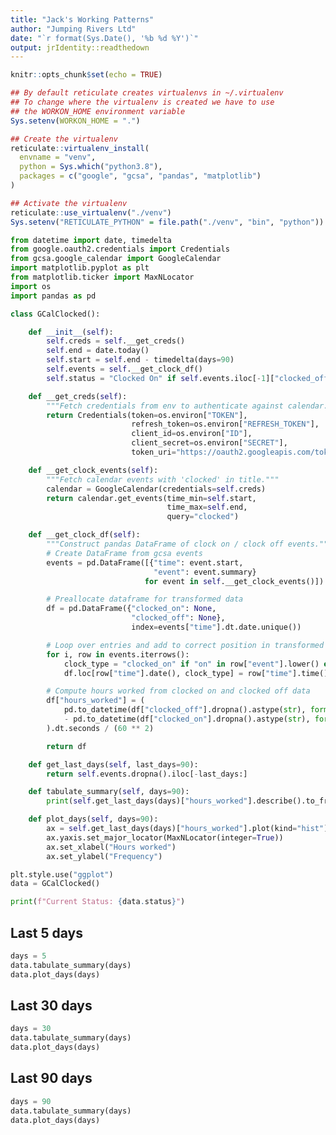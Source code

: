 ```yaml
---
title: "Jack's Working Patterns"
author: "Jumping Rivers Ltd"
date: "`r format(Sys.Date(), '%b %d %Y')`"
output: jrIdentity::readthedown
---
```


```r
knitr::opts_chunk$set(echo = TRUE)

## By default reticulate creates virtualenvs in ~/.virtualenv
## To change where the virtualenv is created we have to use
## the WORKON_HOME environment variable
Sys.setenv(WORKON_HOME = ".")

## Create the virtualenv
reticulate::virtualenv_install(
  envname = "venv",
  python = Sys.which("python3.8"),
  packages = c("google", "gcsa", "pandas", "matplotlib")
)

## Activate the virtualenv
reticulate::use_virtualenv("./venv")
Sys.setenv("RETICULATE_PYTHON" = file.path("./venv", "bin", "python"))
```

```python
from datetime import date, timedelta
from google.oauth2.credentials import Credentials
from gcsa.google_calendar import GoogleCalendar
import matplotlib.pyplot as plt
from matplotlib.ticker import MaxNLocator
import os
import pandas as pd
```

```python
class GCalClocked():

    def __init__(self):
        self.creds = self.__get_creds()
        self.end = date.today()
        self.start = self.end - timedelta(days=90)
        self.events = self.__get_clock_df()
        self.status = "Clocked On" if self.events.iloc[-1]["clocked_off"] is None else "Clocked Off"

    def __get_creds(self):
        """Fetch credentials from env to authenticate against calendar."""
        return Credentials(token=os.environ["TOKEN"],
                           refresh_token=os.environ["REFRESH_TOKEN"],
                           client_id=os.environ["ID"],
                           client_secret=os.environ["SECRET"],
                           token_uri="https://oauth2.googleapis.com/token")

    def __get_clock_events(self):
        """Fetch calendar events with 'clocked' in title."""
        calendar = GoogleCalendar(credentials=self.creds)
        return calendar.get_events(time_min=self.start,
                                   time_max=self.end,
                                   query="clocked")

    def __get_clock_df(self):
        """Construct pandas DataFrame of clock on / clock off events."""
        # Create DataFrame from gcsa events
        events = pd.DataFrame([{"time": event.start,
                                "event": event.summary}
                              for event in self.__get_clock_events()])

        # Preallocate dataframe for transformed data
        df = pd.DataFrame({"clocked_on": None,
                           "clocked_off": None},
                           index=events["time"].dt.date.unique())

        # Loop over entries and add to correct position in transformed df
        for i, row in events.iterrows():
            clock_type = "clocked_on" if "on" in row["event"].lower() else "clocked_off"
            df.loc[row["time"].date(), clock_type] = row["time"].time()

        # Compute hours worked from clocked on and clocked off data
        df["hours_worked"] = (
            pd.to_datetime(df["clocked_off"].dropna().astype(str), format='%H:%M:%S')
            - pd.to_datetime(df["clocked_on"].dropna().astype(str), format='%H:%M:%S')
        ).dt.seconds / (60 ** 2)

        return df

    def get_last_days(self, last_days=90):
        return self.events.dropna().iloc[-last_days:]

    def tabulate_summary(self, days=90):
        print(self.get_last_days(days)["hours_worked"].describe().to_frame().to_html())

    def plot_days(self, days=90):
        ax = self.get_last_days(days)["hours_worked"].plot(kind="hist")
        ax.yaxis.set_major_locator(MaxNLocator(integer=True))
        ax.set_xlabel("Hours worked")
        ax.set_ylabel("Frequency")
```

```python
plt.style.use("ggplot")
data = GCalClocked()
```

```python
print(f"Current Status: {data.status}")
```

## Last 5 days

```python
days = 5
data.tabulate_summary(days)
data.plot_days(days)
```

## Last 30 days

```python
days = 30
data.tabulate_summary(days)
data.plot_days(days)
```

## Last 90 days

```python
days = 90
data.tabulate_summary(days)
data.plot_days(days)
```
